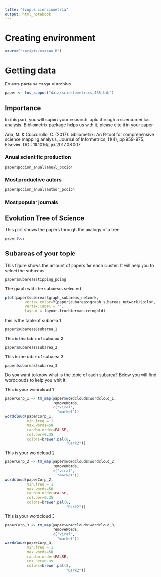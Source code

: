```yaml
---
title: "Scopus cienciometría"
output: html_notebook
---
```


# Creating environment 

```r
source("scripts/scopus.R")
```

# Getting data

En esta parte se carga el archivo

```r
paper <- tos_scopus("data/scientometrics_465.bib")
```

## Importance 

In this part, you will suport your research topic through a scientometrics analysis. Bibliometrix package helps us with it, please cite it in your paper 

Aria, M. & Cuccurullo, C. (2017). bibliometrix: An R-tool for comprehensive science mapping analysis, Journal of Informetrics, 11(4), pp 959-975, Elsevier, DOI: 10.1016/j.joi.2017.08.007

### Anual scientific production 

```r
paper$pccion_anual$anual_pccion
```


### Most productive autors

```r
paper$pccion_anual$author_pccion
```


### Most popular journals 

## Evolution Tree of Science

This part shows the papers through the analogy of a tree 

```r
paper$tos
```

## Subareas of your topic

This figure shows the amount of papers for each cluster. It will help you to select the subareas. 

```r
paper$subareas$tipping_poing
```

The graph with the subareas selected

```r
plot(paper$subareas$graph_subareas_network,
         vertex.color=V(paper$subareas$graph_subareas_network)$color,
         vertex.label = "", 
         layout = layout.fruchterman.reingold)
```


this is the table of subarea 1

```r
paper$subareas$subarea_1
```

This is the table of subarea 2 

```r
paper$subareas$subarea_2
```

This is the table of subarea 3 
```r
paper$subareas$subarea_3
```

Do you want to know what is the topic of each subarea?  Below you will find wordclouds to help you whit it. 

This is your wordcloud 1

```r
paperCorp_1 <- tm_map(paper$wordclouds$wordcloud_1, 
                      removeWords, 
                      c("viral",
                        "market")) 
wordcloud(paperCorp_1, 
          min.freq = 1,
          max.words=50, 
          random.order=FALSE, 
          rot.per=0.35,
          colors=brewer.pal(8, 
                            "Dark2"))
```

This is your wordcloud 2

```r
paperCorp_2 <- tm_map(paper$wordclouds$wordcloud_2, 
                      removeWords, 
                      c("viral",
                        "market")) 
wordcloud(paperCorp_2, 
          min.freq = 1,
          max.words=50, 
          random.order=FALSE, 
          rot.per=0.35,
          colors=brewer.pal(8, 
                            "Dark2"))
```

This is your wordcloud 3

```r
paperCorp_3 <- tm_map(paper$wordclouds$wordcloud_3, 
                      removeWords, 
                      c("viral",
                        "market")) 
wordcloud(paperCorp_3, 
          min.freq = 1,
          max.words=50, 
          random.order=FALSE, 
          rot.per=0.35,
          colors=brewer.pal(8, 
                            "Dark2"))
```




